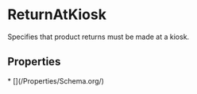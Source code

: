# ReturnAtKiosk

Specifies that product returns must be made at a kiosk.

## Properties

<Grid>
* [](/Properties/Schema.org/)

</Grid>

